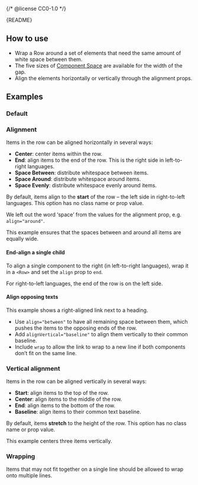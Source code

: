 {/* @license CC0-1.0 */}


<Meta of={RowStories} />

<Markdown>{README}</Markdown>

## How to use

- Wrap a Row around a set of elements that need the same amount of white space between them.
- The five sizes of [Component Space](/docs/brand-design-tokens-space--docs) are available for the width of the gap.
- Align the elements horizontally or vertically through the alignment props.

## Examples

### Default

<Primary />

<Controls />

### Alignment

Items in the row can be aligned horizontally in several ways:

- **Center**: center items within the row.
- **End**: align items to the end of the row. This is the right side in left-to-right languages.
- **Space Between**: distribute whitespace between items.
- **Space Around**: distribute whitespace around items.
- **Space Evenly**: distribute whitespace evenly around items.

By default, items align to the **start** of the row – the left side in right-to-left languages.
This option has no class name or prop value.

We left out the word ‘space’ from the values for the alignment prop, e.g. `align="around"`.

This example ensures that the spaces between and around all items are equally wide.

<Canvas of={RowStories.Alignment} />

#### End-align a single child

To align a single component to the right (in left-to-right languages), wrap it in a `<Row>` and set the `align` prop to `end`.

<Canvas of={RowStories.EndAlignASingleChild} />

For right-to-left languages, the end of the row is on the left side.

<Canvas of={RowStories.EndAlignASingleChildRtl} />

#### Align opposing texts

This example shows a right-aligned link next to a heading.

- Use `align="between"` to have all remaining space between them, which pushes the items to the opposing ends of the row.
- Add `alignVertical="baseline"` to align them vertically to their common baseline.
- Include `wrap` to allow the link to wrap to a new line if both components don’t fit on the same line.

<Canvas of={RowStories.AlignOpposingTexts} />

### Vertical alignment

Items in the row can be aligned vertically in several ways:

- **Start**: align items to the top of the row.
- **Center**: align items to the middle of the row.
- **End**: align items to the bottom of the row.
- **Baseline**: align items to their common text baseline.

By default, items **stretch** to the height of the row.
This option has no class name or prop value.

This example centers three items vertically.

<Canvas of={RowStories.VerticalAlignment} />

### Wrapping

Items that may not fit together on a single line should be allowed to wrap onto multiple lines.

<Canvas of={RowStories.Wrapping} />
